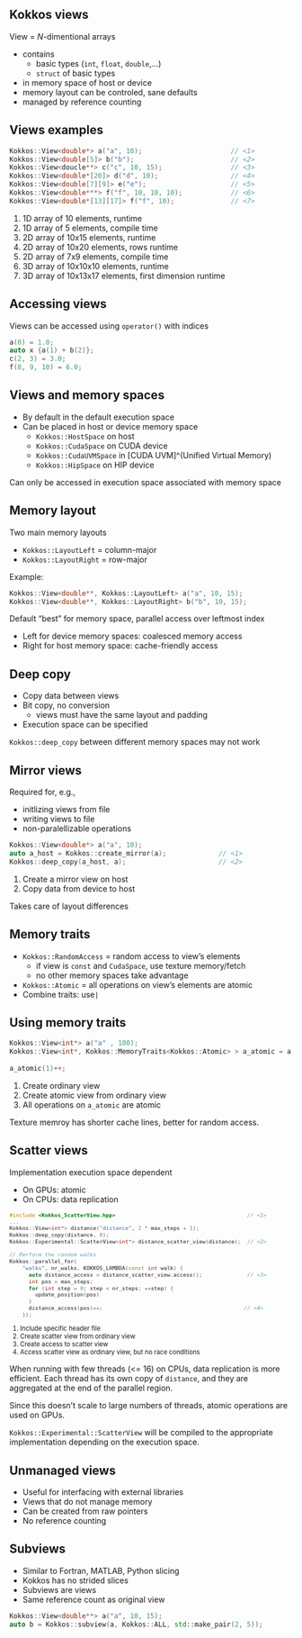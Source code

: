 ## Kokkos views

View = $N$-dimentional arrays

- contains
  - basic types (`int`, `float`, `double`,...)
  - `struct` of basic types
- in memory space of host or device
- memory layout can be controled, sane defaults
- managed by reference counting


## Views examples

```c++
Kokkos::View<double*> a("a", 10);                      // <1>
Kokkos::View<double[5]> b("b");                        // <2>
Kokkos::View<doucle**> c("c", 10, 15);                 // <3>
Kokkos::View<double*[20]> d("d", 10);                  // <4>
Kokkos::View<double[7][9]> e("e");                     // <5>
Kokkos::View<double***> f("f", 10, 10, 10);            // <6>
Kokkos::View<double*[13][17]> f("f", 10);              // <7>
```

1. 1D array of 10 elements, runtime
2. 1D array of 5 elements, compile time
3. 2D array of 10x15 elements, runtime
4. 2D array of 10x20 elements, rows runtime
5. 2D array of 7x9 elements, compile time
6. 3D array of 10x10x10 elements, runtime
7. 3D array of 10x13x17 elements, first dimension runtime


## Accessing views

Views can be accessed using `operator()` with indices

```c++
a(0) = 1.0;
auto x {a(1) + b(2)};
c(2, 3) = 3.0;
f(8, 9, 10) = 6.0;
```


## Views and memory spaces

- By default in the default execution space
- Can be placed in host or device memory space
  - `Kokkos::HostSpace` on host
  - `Kokkos::CudaSpace` on CUDA device
  - `Kokkos::CudaUVMSpace` in [CUDA UVM]^(Unified Virtual Memory)
  - `Kokkos::HipSpace` on HIP device

::: {.callout-warning .fragment}
Can only be accessed in execution space associated with memory space
:::


## Memory layout

Two main memory layouts

- `Kokkos::LayoutLeft` = column-major
- `Kokkos::LayoutRight` = row-major

::: {.fragment}
Example:

```c++
Kokkos::View<double**, Kokkos::LayoutLeft> a("a", 10, 15);
Kokkos::View<double**, Kokkos::LayoutRight> b("b", 10, 15);
```
:::

::: {.fragment}
Default "best" for memory space, parallel access over leftmost index

- Left for device memory spaces: coalesced memory access
- Right for host memory space: cache-friendly access
:::


## Deep copy

- Copy data between views
- Bit copy, no conversion
  - views must have the same layout and padding
- Execution space can be specified

::: {.callout-warning .fragment}
`Kokkos::deep_copy` between different memory spaces may not work
:::


## Mirror views

Required for, e.g.,

- initlizing views from file
- writing views to file
- non-paralellizable operations

::: {.fragment}
```c++
Kokkos::View<double*> a("a", 10);
auto a_host = Kokkos::create_mirror(a);             // <1>
Kokkos::deep_copy(a_host, a);                       // <2>
```

1. Create a mirror view on host
2. Copy data from device to host
:::

::: {.fragment}
Takes care of layout differences
:::


## Memory traits

- `Kokkos::RandomAccess` = random access to view's elements
  - if view is `const` and `CudaSpace`, use texture memory/fetch
  - no other memory spaces take advantage
- `Kokkos::Atomic` = all operations on view's elements are atomic
- Combine traits: use`|`


## Using memory traits

```c++
Kokkos::View<int*> a("a" , 100);                                                // <1>
Kokkos::View<int*, Kokkos::MemoryTraits<Kokkos::Atomic> > a_atomic = a;         // <2>
    
a_atomic(1)++;                                                                  // <3>
```

1. Create ordinary view
2. Create atomic view from ordinary view
3. All operations on `a_atomic` are atomic

::: notes
Texture memroy has shorter cache lines, better for random access.
:::


## Scatter views

Implementation execution space dependent

- On GPUs: atomic
- On CPUs: data replication

::: {.fragment style="font-size: 80%"}
```c++
#include <Kokkos_ScatterView.hpp>                                         // <1>
...
Kokkos::View<int*> distance("distance", 2 * max_steps + 1);
Kokkos::deep_copy(distance, 0);
Kokkos::Experimental::ScatterView<int*> distance_scatter_view(distance);  // <2>

// Perform the random walks
Kokkos::parallel_for(
    "walks", nr_walks, KOKKOS_LAMBDA(const int walk) {
      auto distance_access = distance_scatter_view.access();              // <3>
      int pos = max_steps;
      for (int step = 0; step < nr_steps; ++step) {
        update_position(pos)
      }
      distance_access(pos)++;                                            // <4>
    });
```

1. Include specific header file
2. Create scatter view from ordinary view
3. Create access to scatter view
4. Access scatter view as ordinary view, but no race conditions
:::

::: notes
When running with few threads (<= 16) on CPUs, data replication is more efficient.
Each thread has its own copy of `distance`, and they are aggregated at the end of
the parallel region.

Since this doesn't scale to large numbers of threads, atomic operations are used on GPUs.

`Kokkos::Experimental::ScatterView` will be compiled to the appropriate implementation
depending on the execution space.
:::


## Unmanaged views

- Useful for interfacing with external libraries
- Views that do not manage memory
- Can be created from raw pointers
- No reference counting


## Subviews

- Similar to Fortran, MATLAB, Python slicing
- Kokkos has no strided slices
- Subviews are views
- Same reference count as original view

::: {.fragment}
```c++
Kokkos::View<double**> a("a", 10, 15);
auto b = Kokkos::subview(a, Kokkos::ALL, std::make_pair(2, 5));             // <1>
```
:::
